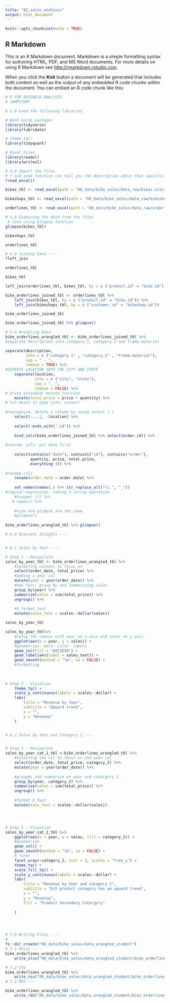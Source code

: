 ```yaml
---
title: "02_sales_analysis"
output: html_document
---
```


```r
knitr::opts_chunk$set(echo = TRUE)
```

## R Markdown

This is an R Markdown document. Markdown is a simple formatting syntax for authoring HTML, PDF, and MS Word documents. For more details on using R Markdown see <http://rmarkdown.rstudio.com>.

When you click the **Knit** button a document will be generated that includes both content as well as the output of any embedded R code chunks within the document. You can embed an R code chunk like this:

```r
# R FOR BUSINESS ANALYSIS
# JUMPSTART 

# 1.0 Load the following libraries 

# Work horse packages
library(tidyverse)
library(lubridate)

# theme_tq()
library(tidyquant)

# Excel Files
library(readxl)
library(writexl)

# 2.0 Import the files
# ? and some function can tell you the description about that specific function
?read_excel()

bikes_tbl <- read_excel(path = "00_data/bike_sales/data_raw/bikes.xlsx")

bikeshops_tbl <- read_excel(path = "00_data/bike_sales/data_raw/bikeshops.xlsx")

orderlines_tbl <- read_excel(path = "00_data/bike_sales/data_raw/orderlines.xlsx")

# 3.0 Examining the data from the files
 # view using glimpse function
glimpse(bikes_tbl)

bikeshops_tbl

orderlines_tbl

# 4.0 Joining Data ----
?left_join

orderlines_tbl

bikes_tbl

left_join(orderlines_tbl, bikes_tbl, by = c ("product.id" = "bike.id"))

bike_orderlines_joined_tbl <- orderlines_tbl %>%
    left_join(bikes_tbl, by = c ("product.id" = "bike.id")) %>%
    left_join(bikeshops_tbl, by = c ("customer.id" = "bikeshop.id"))

bike_orderlines_joined_tbl

bike_orderlines_joined_tbl %>% glimpse()

# 5.0 Wrangling Data
bike_orderlines_wrangled_tbl <- bike_orderlines_joined_tbl %>%
#separate description into category.1, category.2 and frame.material

separate(description,
         into = c ("category.1" , "category.2" , "frame.material"),
         sep = " - ", 
         remove = TRUE) %>%
#SEPEATE LOCATION INTO THE CITY AND STATE
    separate(location,
             into = c ("city", "state"),
             sep = ", ",
             remove = FALSE) %>%
# price extended/ mutate function
    mutate(total.price = price * quantity) %>%
# %>% means to pipe into- connect 
    
#reorganize- delete a column by using select (-) 
    select(-...1, -location) %>%
  
    select(-ends_with(".id")) %>%
    
    bind_cols(bike_orderlines_joined_tbl %>% select(order.id)) %>%
    
#reorder cols- put date first 
    
    select(contains("date"), contains("id"), contains("order"),
           quantity, price, total.price,
           everything ()) %>%
    
#rename cols
    rename(order_date = order.date) %>%
    
    set_names(names(.) %>% str_replace_all("\\.", "_")) 
#regular expression- taking a string operation 
    #toupper ()) %>%
   # names() %>%
    
    #view and glimpse are the same
    #glimpse()
  
bike_orderlines_wrangled_tbl %>% glimpse()

# 6.0 Business Insights ----


# 6.1 Sales by Year ----

# Step 1 - Manipulate
sales_by_year_tbl <- bike_orderlines_wrangled_tbl %>% 
    #selecting columns to focus on
    select(order_date, total_price) %>%
    #adding a year col 
    mutate(year = year(order_date)) %>%
    #new func- group by and summarizing sales
    group_by(year) %>% 
    summarize(sales = sum(total_price)) %>%
    ungroup() %>%
    
    #$ format text 
    mutate(sales_text = scales::dollar(sales))

sales_by_year_tbl 

sales_by_year_tbl%>%  
    #setup the canvas with year on x-axis and sales on y-axis
    ggplot(aes(x = year, y = sales)) + 
    #geometries- bars- color- labels
    geom_col(fill = "#2C3E50") +
    geom_label(aes(label = sales_text)) +
    geom_smooth(method = "lm", se = FALSE) +
    #formatting 
    
   
    
# Step 2 - Visualize
    theme_tq() +
    scale_y_continuous(labels = scales::dollar) +
    labs(
        title = "Revenue by Year",
        subtitle = "Upward trend",
        x = "",
        y = "Revenue"
    )


# 6.2 Sales by Year and Category 2 ----


# Step 1 - Manipulate
sales_by_year_cat_2_tbl <-bike_orderlines_wrangled_tbl %>%
    #selecting the col to focus on and year col 
    select(order_date, total_price, category_2) %>%
    mutate(year = year(order_date)) %>%
    
    #groupby and summarize on year and catergory 2
    group_by(year, category_2) %>%
    summarise(sales = sum(total_price)) %>%
    ungroup() %>%
    
    #format $ Text 
    mutate(sale_text = scales::dollar(sales))




# Step 2 - Visualize
sales_by_year_cat_2_tbl %>%
    ggplot(aes(x = year, y = sales, fill = category_2)) +
    #geometries 
    geom_col() + 
    geom_smooth(method = "lm", se = FALSE) + 
    # facet
    facet_wrap(~category_2, ncol = 3, scales = "free_y") +
    theme_tq() + 
    scale_fill_tq() + 
    scale_y_continuous(labels = scales::dollar) + 
    labs(
        title = "Revenue by Year and Category 2",
        subtitle = "Ech product category has an upward trend", 
        x = "", 
        y = "Revenue", 
        fill = "Product Secondary Catergory"
        
    )




# 7.0 Writing Files ----
#
fs::dir_create("00_data/bike_sales/data_wrangled_student")
# 7.1 Excel ----
bike_orderlines_wrangled_tbl %>% 
    write_xlsx("00_data/bike_sales/data_wrangled_student/bike_orderlines.xlsx")

# 7.2 CSV 
bike_orderlines_wrangled_tbl %>%
    write_csv("00_data/bike_sales/data_wrangled_student/bike_orderlines.csv")
# 7.3 RDS ----

bike_orderlines_wrangled_tbl %>%
    write_rds("00_data/bike_sales/data_wrangled_student/bike_orderlines.rds")




```

